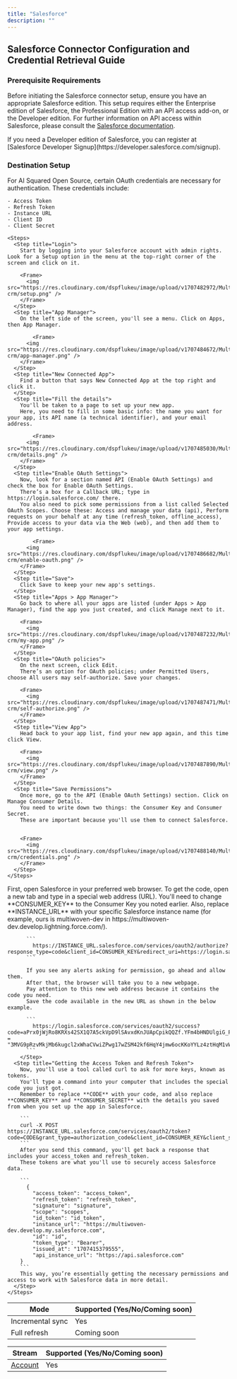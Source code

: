 ```yaml
---
title: "Salesforce"
description: ""
---
```


## Salesforce Connector Configuration and Credential Retrieval Guide

### Prerequisite Requirements

Before initiating the Salesforce connector setup, ensure you have an appropriate Salesforce edition. This setup requires either the Enterprise edition of Salesforce, the Professional Edition with an API access add-on, or the Developer edition. For further information on API access within Salesforce, please consult the [Salesforce documentation](https://developer.salesforce.com/docs/).

<Tip>
  If you need a Developer edition of Salesforce, you can register at [Salesforce
  Developer Signup](https://developer.salesforce.com/signup).
</Tip>

### Destination Setup

<AccordionGroup>
  <Accordion title="Create a Connected App" icon="key">
    For AI Squared Open Source, certain OAuth credentials are necessary for authentication. These credentials include:

    - Access Token
    - Refresh Token
    - Instance URL
    - Client ID
    - Client Secret

    <Steps>
      <Step title="Login">
        Start by logging into your Salesforce account with admin rights. Look for a Setup option in the menu at the top-right corner of the screen and click on it.

        <Frame>
          <img src="https://res.cloudinary.com/dspflukeu/image/upload/v1707482972/Multiwoven/connectors/salesforce-crm/setup.png" />
        </Frame>
      </Step>
      <Step title="App Manager">
        On the left side of the screen, you'll see a menu. Click on Apps, then App Manager.

    		<Frame>
          <img src="https://res.cloudinary.com/dspflukeu/image/upload/v1707484672/Multiwoven/connectors/salesforce-crm/app-manager.png" />
        </Frame>
      </Step>
      <Step title="New Connected App">
        Find a button that says New Connected App at the top right and click it.
      </Step>
      <Step title="Fill the details">
        You'll be taken to a page to set up your new app.
        Here, you need to fill in some basic info: the name you want for your app, its API name (a technical identifier), and your email address.

    		<Frame>
          <img src="https://res.cloudinary.com/dspflukeu/image/upload/v1707485030/Multiwoven/connectors/salesforce-crm/details.png" />
        </Frame>
      </Step>
      <Step title="Enable OAuth Settings">
        Now, look for a section named API (Enable OAuth Settings) and check the box for Enable OAuth Settings.
        There’s a box for a Callback URL; type in https://login.salesforce.com/ there.
        You also need to pick some permissions from a list called Selected OAuth Scopes. Choose these: Access and manage your data (api), Perform requests on your behalf at any time (refresh_token, offline_access), Provide access to your data via the Web (web), and then add them to your app settings.

    		<Frame>
          <img src="https://res.cloudinary.com/dspflukeu/image/upload/v1707486682/Multiwoven/connectors/salesforce-crm/enable-oauth.png" />
        </Frame>
      </Step>
      <Step title="Save">
        Click Save to keep your new app's settings.
      </Step>
      <Step title="Apps > App Manager">
        Go back to where all your apps are listed (under Apps > App Manager), find the app you just created, and click Manage next to it.

        <Frame>
          <img src="https://res.cloudinary.com/dspflukeu/image/upload/v1707487232/Multiwoven/connectors/salesforce-crm/my-app.png" />
        </Frame>
      </Step>
      <Step title="OAuth policies">
        On the next screen, click Edit.
        There’s an option for OAuth policies; under Permitted Users, choose All users may self-authorize. Save your changes.

        <Frame>
          <img src="https://res.cloudinary.com/dspflukeu/image/upload/v1707487471/Multiwoven/connectors/salesforce-crm/self-authorize.png" />
        </Frame>
      </Step>
      <Step title="View App">
        Head back to your app list, find your new app again, and this time click View.

        <Frame>
          <img src="https://res.cloudinary.com/dspflukeu/image/upload/v1707487890/Multiwoven/connectors/salesforce-crm/view.png" />
        </Frame>
      </Step>
      <Step title="Save Permissions">
        Once more, go to the API (Enable OAuth Settings) section. Click on Manage Consumer Details.
        You need to write down two things: the Consumer Key and Consumer Secret.
        These are important because you'll use them to connect Salesforce.


        <Frame>
          <img src="https://res.cloudinary.com/dspflukeu/image/upload/v1707488140/Multiwoven/connectors/salesforce-crm/credentials.png" />
        </Frame>
      </Step>
    </Steps>

  </Accordion>

  <Accordion title="Obtain OAuth Credentials" icon="key">
      <Steps>
        <Step title="Getting the Code">
          First, open Salesforce in your preferred web browser. 
          To get the code, open a new tab and type in a special web address (URL). 
          You'll need to change **CONSUMER_KEY** to the Consumer Key you noted earlier. 
          Also, replace **INSTANCE_URL** with your specific Salesforce instance name (for example, ours is multiwoven-dev in https://multiwoven-dev.develop.lightning.force.com/).

          ```
            https://INSTANCE_URL.salesforce.com/services/oauth2/authorize?response_type=code&client_id=CONSUMER_KEY&redirect_uri=https://login.salesforce.com/
          ```

          If you see any alerts asking for permission, go ahead and allow them.
          After that, the browser will take you to a new webpage.
          Pay attention to this new web address because it contains the code you need.
          Save the code available in the new URL as shown in the below example.

          ```
            https://login.salesforce.com/services/oauth2/success?code=aPrx0jWjRo8KRXs42SX1Q7A5ckVpD9lSAvxdKnJUApCpikQQZf.YFm4bHNDUlgiG_PHwWQ%3D%3Dclient_id = "3MVG9pRzvMkjMb6kugcl2xWhaCVwiZPwg17wZSM42kf6HqY4jmw6ocKKoYYLz4ztHqM1vWxMbZB6sxQQU"
          ```
        </Step>
      <Step title="Getting the Access Token and Refresh Token">
        Now, you'll use a tool called curl to ask for more keys, known as tokens.
        You'll type a command into your computer that includes the special code you just got.
        Remember to replace **CODE** with your code, and also replace **CONSUMER_KEY** and **CONSUMER_SECRET** with the details you saved from when you set up the app in Salesforce.

        ```
        curl -X POST https://INSTANCE_URL.salesforce.com/services/oauth2/token?code=CODE&grant_type=authorization_code&client_id=CONSUMER_KEY&client_secret=CONSUMER_SECRET&redirect_uri=https://login.salesforce.com/
        ```
        After you send this command, you'll get back a response that includes your access_token and refresh_token.
        These tokens are what you'll use to securely access Salesforce data.

        ```
          {
            "access_token": "access_token",
            "refresh_token": "refresh_token",
            "signature": "signature",
            "scope": "scopes",
            "id_token": "id_token",
            "instance_url": "https://multiwoven-dev.develop.my.salesforce.com",
            "id": "id",
            "token_type": "Bearer",
            "issued_at": "1707415379555",
            "api_instance_url": "https://api.salesforce.com"
        }
        ```
        This way, you’re essentially getting the necessary permissions and access to work with Salesforce data in more detail.
      </Step>
    </Steps>

  </Accordion>
</AccordionGroup>

<Accordion title="Supported Sync" icon="arrows-rotate" defaultOpen="true">

| Mode             | Supported (Yes/No/Coming soon) |
| ---------------- | ------------------------------ |
| Incremental sync | Yes                            |
| Full refresh     | Coming soon                    |

</Accordion>

<Accordion title="Supported Streams">

| Stream                                                                                                                             | Supported (Yes/No/Coming soon) |
| ---------------------------------------------------------------------------------------------------------------------------------- | ------------------------------ |
| [Account](https://developer.salesforce.com/docs/atlas.en-us.object_reference.meta/object_reference/sforce_api_objects_account.htm) | Yes                            |

</Accordion>
